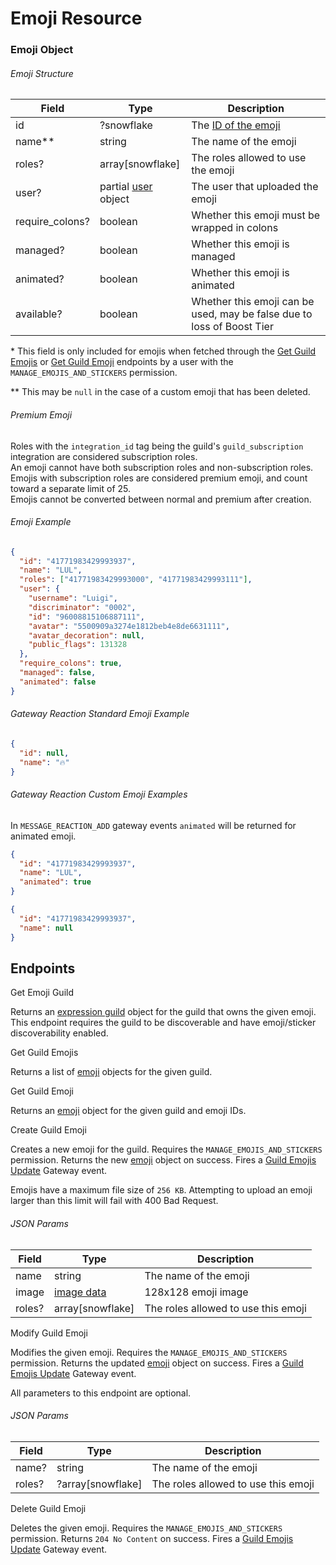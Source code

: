 # Emoji Resource

### Emoji Object

###### Emoji Structure

| Field           | Type                                               | Description                                                            |
| --------------- | -------------------------------------------------- | ---------------------------------------------------------------------- |
| id              | ?snowflake                                         | The [ID of the emoji](/reference#cdn-formatting)                       |
| name\*\*        | string                                             | The name of the emoji                                                  |
| roles?          | array[snowflake]                                   | The roles allowed to use the emoji                                     |
| user?           | partial [user](/resources/user#user-object) object | The user that uploaded the emoji                                       |
| require_colons? | boolean                                            | Whether this emoji must be wrapped in colons                           |
| managed?        | boolean                                            | Whether this emoji is managed                                          |
| animated?       | boolean                                            | Whether this emoji is animated                                         |
| available?      | boolean                                            | Whether this emoji can be used, may be false due to loss of Boost Tier |

\* This field is only included for emojis when fetched through the [Get Guild Emojis](#get-guild-emojis) or [Get Guild Emoji](#get-guild-emoji) endpoints by a user with the `MANAGE_EMOJIS_AND_STICKERS` permission.

\*\* This may be `null` in the case of a custom emoji that has been deleted.

###### Premium Emoji

Roles with the `integration_id` tag being the guild's `guild_subscription` integration are considered subscription roles.  
An emoji cannot have both subscription roles and non-subscription roles.  
Emojis with subscription roles are considered premium emoji, and count toward a separate limit of 25.  
Emojis cannot be converted between normal and premium after creation.

###### Emoji Example

```json
{
  "id": "41771983429993937",
  "name": "LUL",
  "roles": ["41771983429993000", "41771983429993111"],
  "user": {
    "username": "Luigi",
    "discriminator": "0002",
    "id": "96008815106887111",
    "avatar": "5500909a3274e1812beb4e8de6631111",
    "avatar_decoration": null,
    "public_flags": 131328
  },
  "require_colons": true,
  "managed": false,
  "animated": false
}
```

###### Gateway Reaction Standard Emoji Example

```json
{
  "id": null,
  "name": "🔥"
}
```

###### Gateway Reaction Custom Emoji Examples

<Alert type="info">

In `MESSAGE_REACTION_ADD` gateway events `animated` will be returned for animated emoji.

</Alert>

```json
{
  "id": "41771983429993937",
  "name": "LUL",
  "animated": true
}
```

```json
{
  "id": "41771983429993937",
  "name": null
}
```

## Endpoints

<RouteHeader method="GET" url="/emojis/{emoji.id}/guild">
  Get Emoji Guild
</RouteHeader>

Returns an [expression guild](/resources/guild#expression-guild-object) object for the guild that owns the given emoji. This endpoint requires the guild to be discoverable and have emoji/sticker discoverability enabled.

<RouteHeader method="GET" url="/guilds/{guild.id}/emojis">
  Get Guild Emojis
</RouteHeader>

Returns a list of [emoji](#emoji-object) objects for the given guild.

<RouteHeader method="GET" url="/guilds/{guild.id}/emojis/{emoji.id}">
  Get Guild Emoji
</RouteHeader>

Returns an [emoji](#emoji-object) object for the given guild and emoji IDs.

<RouteHeader method="POST" url="/guilds/{guild.id}/emojis" supportsAuditReason>
  Create Guild Emoji
</RouteHeader>

Creates a new emoji for the guild. Requires the `MANAGE_EMOJIS_AND_STICKERS` permission. Returns the new [emoji](#emoji-object) object on success. Fires a [Guild Emojis Update](/topics/gateway-events#guild-emojis-update) Gateway event.

<Alert type="warn">

Emojis have a maximum file size of `256 KB`. Attempting to upload an emoji larger than this limit will fail with 400 Bad Request.

</Alert>

###### JSON Params

| Field  | Type                                | Description                         |
| ------ | ----------------------------------- | ----------------------------------- |
| name   | string                              | The name of the emoji               |
| image  | [image data](/reference#image-data) | 128x128 emoji image                 |
| roles? | array[snowflake]                    | The roles allowed to use this emoji |

<RouteHeader method="PATCH" url="/guilds/{guild.id}/emojis/{emoji.id}" supportsAuditReason>
  Modify Guild Emoji
</RouteHeader>

Modifies the given emoji. Requires the `MANAGE_EMOJIS_AND_STICKERS` permission. Returns the updated [emoji](#emoji-object) object on success. Fires a [Guild Emojis Update](/topics/gateway-events#guild-emojis-update) Gateway event.

<Alert type="info">

All parameters to this endpoint are optional.

</Alert>

###### JSON Params

| Field  | Type              | Description                         |
| ------ | ----------------- | ----------------------------------- |
| name?  | string            | The name of the emoji               |
| roles? | ?array[snowflake] | The roles allowed to use this emoji |

<RouteHeader method="DELETE" url="/guilds/{guild.id}/emojis/{emoji.id}" supportsAuditReason>
  Delete Guild Emoji
</RouteHeader>

Deletes the given emoji. Requires the `MANAGE_EMOJIS_AND_STICKERS` permission. Returns `204 No Content` on success. Fires a [Guild Emojis Update](/topics/gateway-events#guild-emojis-update) Gateway event.
